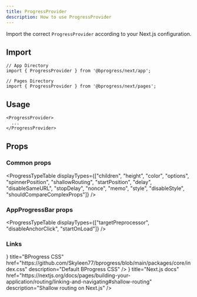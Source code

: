 ```yaml
---
title: ProgressProvider
description: How to use ProgressProvider
---
```



Import the correct `ProgressProvider` according to your Next.js configuration.

## Import

```tsx
// App Directory
import { ProgressProvider } from '@bprogress/next/app';

// Pages Directory
import { ProgressProvider } from '@bprogress/next/pages';
```

## Usage

```tsx
<ProgressProvider>
  ...
</ProgressProvider>
```

## Props 

### Common props

<ProgressTypeTable
  displayTypes={["children", "height", "color", "options", "spinnerPosition", "shallowRouting", "startPosition", "delay", "disableSameURL", "stopDelay", "nonce", "memo", "style", "disableStyle", "shouldCompareComplexProps"]}
/>

### AppProgressBar props

<ProgressTypeTable
  displayTypes={["targetPreprocessor", "disableAnchorClick", "startOnLoad"]}
/>

### Links

<Cards>
  <Card external icon={<SiCsswizardry />} title="BProgress CSS" href="https://github.com/Skyleen77/bprogress/blob/main/packages/core/index.css" description="Default BProgress CSS" />
  <Card external icon={<SiNextdotjs />} title="Next.js docs" href="https://nextjs.org/docs/pages/building-your-application/routing/linking-and-navigating#shallow-routing" description="Shallow routing on Next.js" />
</Cards>
